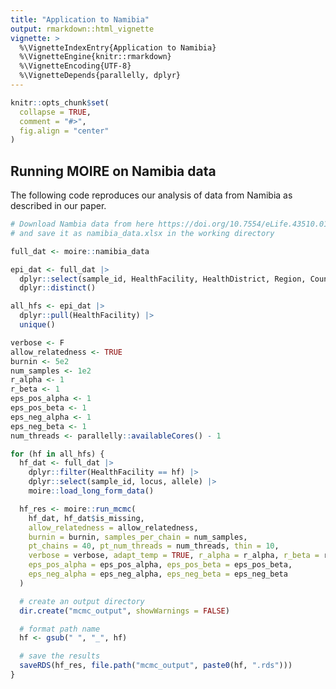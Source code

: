 ```yaml
---
title: "Application to Namibia"
output: rmarkdown::html_vignette
vignette: >
  %\VignetteIndexEntry{Application to Namibia}
  %\VignetteEngine{knitr::rmarkdown}
  %\VignetteEncoding{UTF-8}
  %\VignetteDepends{parallelly, dplyr}
---
```


```r
knitr::opts_chunk$set(
  collapse = TRUE,
  comment = "#>",
  fig.align = "center"
)
```

## Running MOIRE on Namibia data
The following code reproduces our analysis of data from Namibia as described in our paper. 

```r
# Download Nambia data from here https://doi.org/10.7554/eLife.43510.018
# and save it as namibia_data.xlsx in the working directory

full_dat <- moire::namibia_data

epi_dat <- full_dat |>
  dplyr::select(sample_id, HealthFacility, HealthDistrict, Region, Country) |>
  dplyr::distinct()

all_hfs <- epi_dat |>
  dplyr::pull(HealthFacility) |>
  unique()

verbose <- F
allow_relatedness <- TRUE
burnin <- 5e2
num_samples <- 1e2
r_alpha <- 1
r_beta <- 1
eps_pos_alpha <- 1
eps_pos_beta <- 1
eps_neg_alpha <- 1
eps_neg_beta <- 1
num_threads <- parallelly::availableCores() - 1

for (hf in all_hfs) {
  hf_dat <- full_dat |>
    dplyr::filter(HealthFacility == hf) |>
    dplyr::select(sample_id, locus, allele) |>
    moire::load_long_form_data()

  hf_res <- moire::run_mcmc(
    hf_dat, hf_dat$is_missing,
    allow_relatedness = allow_relatedness,
    burnin = burnin, samples_per_chain = num_samples,
    pt_chains = 40, pt_num_threads = num_threads, thin = 10,
    verbose = verbose, adapt_temp = TRUE, r_alpha = r_alpha, r_beta = r_beta,
    eps_pos_alpha = eps_pos_alpha, eps_pos_beta = eps_pos_beta,
    eps_neg_alpha = eps_neg_alpha, eps_neg_beta = eps_neg_beta
  )

  # create an output directory
  dir.create("mcmc_output", showWarnings = FALSE)

  # format path name
  hf <- gsub(" ", "_", hf)

  # save the results
  saveRDS(hf_res, file.path("mcmc_output", paste0(hf, ".rds")))
}
```
